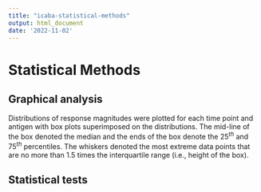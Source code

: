 ```yaml
---
title: "icaba-statistical-methods"
output: html_document
date: '2022-11-02'
---
```


# Statistical Methods

## Graphical analysis
Distributions of response magnitudes were plotted for each time point and antigen with box plots superimposed on the distributions. The mid-line of the box denoted the median and the ends of the box denote the $25^{th}$ and $75^{th}$ percentiles. The whiskers denoted the most extreme data points that are no more than 1.5 times the interquartile range (i.e., height of the box). 

## Statistical tests

